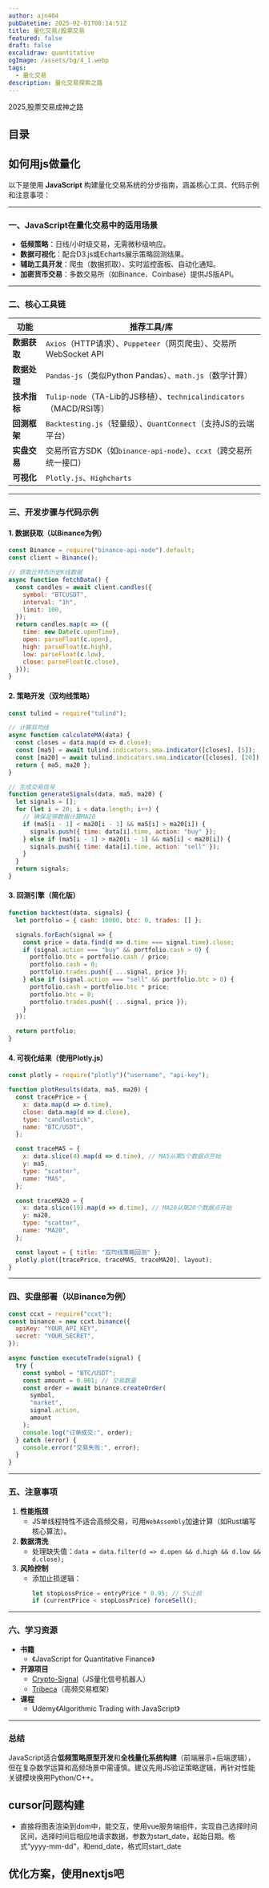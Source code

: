 ```yaml
---
author: ajn404
pubDatetime: 2025-02-01T08:14:51Z
title: 量化交易/股票交易
featured: false
draft: false
excalidraw: quantitative
ogImage: /assets/bg/4_1.webp
tags:
  - 量化交易
description: 量化交易探索之路
---
```


2025,股票交易成神之路

## 目录

## 如何用js做量化

以下是使用 **JavaScript** 构建量化交易系统的分步指南，涵盖核心工具、代码示例和注意事项：

---

### **一、JavaScript在量化交易中的适用场景**

- **低频策略**：日线/小时级交易，无需微秒级响应。
- **数据可视化**：配合D3.js或Echarts展示策略回测结果。
- **辅助工具开发**：爬虫（数据抓取）、实时监控面板、自动化通知。
- **加密货币交易**：多数交易所（如Binance、Coinbase）提供JS版API。

---

### **二、核心工具链**

| **功能**     | **推荐工具/库**                                                     |
| ------------ | ------------------------------------------------------------------- |
| **数据获取** | `Axios`（HTTP请求）、`Puppeteer`（网页爬虫）、交易所WebSocket API   |
| **数据处理** | `Pandas-js`（类似Python Pandas）、`math.js`（数学计算）             |
| **技术指标** | `Tulip-node`（TA-Lib的JS移植）、`technicalindicators`（MACD/RSI等） |
| **回测框架** | `Backtesting.js`（轻量级）、`QuantConnect`（支持JS的云端平台）      |
| **实盘交易** | 交易所官方SDK（如`binance-api-node`）、`ccxt`（跨交易所统一接口）   |
| **可视化**   | `Plotly.js`、`Highcharts`                                           |

---

### **三、开发步骤与代码示例**

#### **1. 数据获取（以Binance为例）**

```javascript
const Binance = require("binance-api-node").default;
const client = Binance();

// 获取比特币历史K线数据
async function fetchData() {
  const candles = await client.candles({
    symbol: "BTCUSDT",
    interval: "1h",
    limit: 100,
  });
  return candles.map(c => ({
    time: new Date(c.openTime),
    open: parseFloat(c.open),
    high: parseFloat(c.high),
    low: parseFloat(c.low),
    close: parseFloat(c.close),
  }));
}
```

#### **2. 策略开发（双均线策略）**

```javascript
const tulind = require("tulind");

// 计算双均线
async function calculateMA(data) {
  const closes = data.map(d => d.close);
  const [ma5] = await tulind.indicators.sma.indicator([closes], [5]);
  const [ma20] = await tulind.indicators.sma.indicator([closes], [20]);
  return { ma5, ma20 };
}

// 生成交易信号
function generateSignals(data, ma5, ma20) {
  let signals = [];
  for (let i = 20; i < data.length; i++) {
    // 确保足够数据计算MA20
    if (ma5[i - 1] < ma20[i - 1] && ma5[i] > ma20[i]) {
      signals.push({ time: data[i].time, action: "buy" });
    } else if (ma5[i - 1] > ma20[i - 1] && ma5[i] < ma20[i]) {
      signals.push({ time: data[i].time, action: "sell" });
    }
  }
  return signals;
}
```

#### **3. 回测引擎（简化版）**

```javascript
function backtest(data, signals) {
  let portfolio = { cash: 10000, btc: 0, trades: [] };

  signals.forEach(signal => {
    const price = data.find(d => d.time === signal.time).close;
    if (signal.action === "buy" && portfolio.cash > 0) {
      portfolio.btc = portfolio.cash / price;
      portfolio.cash = 0;
      portfolio.trades.push({ ...signal, price });
    } else if (signal.action === "sell" && portfolio.btc > 0) {
      portfolio.cash = portfolio.btc * price;
      portfolio.btc = 0;
      portfolio.trades.push({ ...signal, price });
    }
  });

  return portfolio;
}
```

#### **4. 可视化结果（使用Plotly.js）**

```javascript
const plotly = require("plotly")("username", "api-key");

function plotResults(data, ma5, ma20) {
  const tracePrice = {
    x: data.map(d => d.time),
    close: data.map(d => d.close),
    type: "candlestick",
    name: "BTC/USDT",
  };

  const traceMA5 = {
    x: data.slice(4).map(d => d.time), // MA5从第5个数据点开始
    y: ma5,
    type: "scatter",
    name: "MA5",
  };

  const traceMA20 = {
    x: data.slice(19).map(d => d.time), // MA20从第20个数据点开始
    y: ma20,
    type: "scatter",
    name: "MA20",
  };

  const layout = { title: "双均线策略回测" };
  plotly.plot([tracePrice, traceMA5, traceMA20], layout);
}
```

---

### **四、实盘部署（以Binance为例）**

```javascript
const ccxt = require("ccxt");
const binance = new ccxt.binance({
  apiKey: "YOUR_API_KEY",
  secret: "YOUR_SECRET",
});

async function executeTrade(signal) {
  try {
    const symbol = "BTC/USDT";
    const amount = 0.001; // 交易数量
    const order = await binance.createOrder(
      symbol,
      "market",
      signal.action,
      amount
    );
    console.log("订单成交:", order);
  } catch (error) {
    console.error("交易失败:", error);
  }
}
```

---

### **五、注意事项**

1. **性能瓶颈**
   - JS单线程特性不适合高频交易，可用`WebAssembly`加速计算（如Rust编写核心算法）。
2. **数据清洗**
   - 处理缺失值：`data = data.filter(d => d.open && d.high && d.low && d.close);`
3. **风险控制**
   - 添加止损逻辑：
     ```javascript
     let stopLossPrice = entryPrice * 0.95; // 5%止损
     if (currentPrice < stopLossPrice) forceSell();
     ```

---

### **六、学习资源**

- **书籍**
  - 《JavaScript for Quantitative Finance》
- **开源项目**
  - [Crypto-Signal](https://github.com/CryptoSignal/crypto-signal)（JS量化信号机器人）
  - [Tribeca](https://github.com/michaelgrosner/tribeca)（高频交易框架）
- **课程**
  - Udemy《Algorithmic Trading with JavaScript》

---

### **总结**

JavaScript适合**低频策略原型开发**和**全栈量化系统构建**（前端展示+后端逻辑），但在复杂数学运算和高频场景中需谨慎。建议先用JS验证策略逻辑，再针对性能关键模块换用Python/C++。

## cursor问题构建

- 直接将图表渲染到dom中，能交互，使用vue服务端组件，实现自己选择时间区间，选择时间后相应地请求数据，参数为start_date，起始日期。格式“yyyy-mm-dd”，和end_date，格式同start_date


<CodeFromUrl
  lang="js"
  highlightRange="0"
  url="examples/quantitative/toImage.js"
/>

## 优化方案，使用nextjs吧

